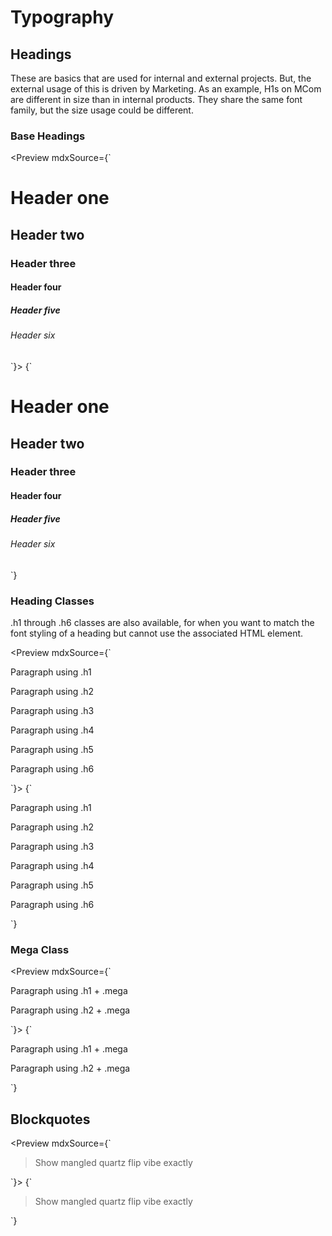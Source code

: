 
<Meta title="Foundation|Typography" />

# Typography

## Headings

These are basics that are used for internal and external projects. But, the external usage of this is driven by Marketing. As an example, H1s on MCom are different in size than in internal products. They share the same font family, but the size usage could be different.

### Base Headings

<Preview mdxSource={`
  <h1>Header one</h1>
  <h2>Header two</h2>
  <h3>Header three</h3>
  <h4>Header four</h4>
  <h5>Header five</h5>
  <h6>Header six</h6>
`}>
  <Story name="Base Headings" height="250px">
    {`
      <h1>Header one</h1>
      <h2>Header two</h2>
      <h3>Header three</h3>
      <h4>Header four</h4>
      <h5>Header five</h5>
      <h6>Header six</h6>
    `}
  </Story>
</Preview>

### Heading Classes

.h1 through .h6 classes are also available, for when you want to match the font styling of a heading but cannot use the associated HTML element.

<Preview mdxSource={`
  <p class="h1">Paragraph using .h1</p>
  <p class="h2">Paragraph using .h2</p>
  <p class="h3">Paragraph using .h3</p>
  <p class="h4">Paragraph using .h4</p>
  <p class="h5">Paragraph using .h5</p>
  <p class="h6">Paragraph using .h6</p>
`}>
  <Story name="Heading Classes" height="200px">
    {`
      <p class="h1">Paragraph using .h1</p>
      <p class="h2">Paragraph using .h2</p>
      <p class="h3">Paragraph using .h3</p>
      <p class="h4">Paragraph using .h4</p>
      <p class="h5">Paragraph using .h5</p>
      <p class="h6">Paragraph using .h6</p>
    `}
  </Story>
</Preview>

### Mega Class

<Preview mdxSource={`
  <p class="h1 mega">Paragraph using .h1 + .mega</p>
  <p class="h2 mega">Paragraph using .h2 + .mega</p>
`}>
  <Story name="Mega Class" height="140px">
    {`
      <p class="h1 mega">Paragraph using .h1 + .mega</p>
      <p class="h2 mega">Paragraph using .h2 + .mega</p>
    `}
  </Story>
</Preview>

## Blockquotes

<Preview mdxSource={`
  <blockquote>
    <p class="blockquote">Show mangled quartz flip vibe exactly</p>
  </blockquote>
`}>
  <Story name="Blockquote" height="100px">
    {`
      <blockquote>
        <p class="blockquote">Show mangled quartz flip vibe exactly</p>
      </blockquote>
    `}
  </Story>
</Preview>
